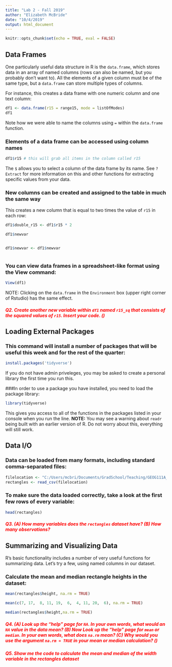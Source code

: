 ```yaml
---
title: "Lab 2 - Fall 2019"
author: "Elizabeth McBride"
date: "10/4/2019"
output: html_document
---
```


```r
knitr::opts_chunk$set(echo = TRUE, eval = FALSE)
```

## Data Frames

One particularly useful data structure in R is the `data.frame`, which stores data in an array of named columns (rows can also be named, but you probably don't want to). All the elements of a given column must be of the same type, but a `data.frame` can store multiple types of columns.

For instance, this creates a data frame with one numeric column and one text column:
```r
df1 <- data.frame(r15 = range15, mode = listOfModes)
df1
```
Note how we were able to name the columns using `=` within the `data.frame` function. 


### Elements of a data frame can be accessed using column names

```r
df1$r15 # this will grab all items in the column called r15
```
The `$` allows you to select a column of the data frame by its name. See `?Extract` for more information on this and other functions for extracting specific values from your data.


### New columns can be created and assigned to the table in much the same way

This creates a new column that is equal to two times the value of `r15` in each row:
```r
df1$double_r15 <- df1$r15 * 2

df1$newvar


df1$newvar <- df1$newvar



```


### You can view data frames in a spreadsheet-like format using the View command:
```r
View(df1)
```
NOTE: Clicking on the `data.frame` in the `Environment` box (upper right corner of Rstudio) has the same effect.


##### <span style="color:red">Q2. Create another new variable within `df1` named `r15_sq` that consists of the squared values of `r15`. Insert your code. () </span>

## Loading External Packages

### This command will install a number of packages that will be useful this week and for the rest of the quarter:
```r
install.packages('tidyverse')
```
If you do not have admin priveleges, you may be asked to create a personal library the first time you run this.


###In order to use a package you have installed, you need to load the package library:
```r
library(tidyverse)
```
This gives you access to all of the functions in the packages listed in your console when you run the line.
**NOTE:** You may see a warning about `readr` being built with an earlier version of R. Do not worry about this, everything will still work.


## Data I/O

### Data can be loaded from many formats, including standard comma-separated files:
```r
filelocation <- "C:/Users/mcbri/Documents/GradSchool/Teaching/GEOG111A_F18/Lab_Materials/UCSB-GEOG111A-Lab/rectangles.csv" # change this to the location of your file on your computer, with retangles.csv at the end. 
rectangles <- read_csv(filelocation)
```


### To make sure the data loaded correctly, take a look at the first few rows of every variable:
```r
head(rectangles)
```


##### <span style="color:red">Q3. (A) How many variables does the `rectangles` dataset have? (B) How many observations?</span>


## Summarizing and Visualizing Data

R's basic functionality includes a number of very useful functions for summarizing data. Let's try a few, using named columns in our dataset.

### Calculate the mean and median rectangle heights in the dataset:
```r
mean(rectangles$height, na.rm = TRUE)

mean(c(7, 17,  8, 11, 19,  6,  4, 11, 20,  6), na.rm = TRUE)

median(rectangles$height,na.rm = TRUE)


```

##### <span style="color:red">Q4. (A) Look up the "help" page for `NA`. In your own words, what would an `NA` value in the data mean? (B) Now Look up the "help" page for `mean` or `median`. In your own words, what does `na.rm` mean? (C) Why would you use the argument `na.rm = TRUE` in your mean or median calculation? () </span>


##### <span style="color:red">Q5. Show me the code to calculate the mean and median of the width variable in the rectangles dataset</span>
